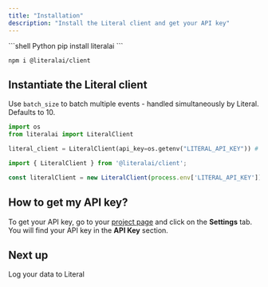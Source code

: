 ```yaml
---
title: "Installation"
description: "Install the Literal client and get your API key"
---
```


<CodeGroup>
```shell Python
pip install literalai
```

```shell TypeScript
npm i @literalai/client
```
</CodeGroup>

## Instantiate the Literal client

Use `batch_size` to batch multiple events - handled simultaneously by Literal. Defaults to 10.
<CodeGroup>
```python Python
import os
from literalai import LiteralClient

literal_client = LiteralClient(api_key=os.getenv("LITERAL_API_KEY")) # This is the default and can be omitted
```

```typescript TypeScript
import { LiteralClient } from '@literalai/client';

const literalClient = new LiteralClient(process.env['LITERAL_API_KEY']); // This is the default and can be omitted
```
</CodeGroup>

## How to get my API key?

To get your API key, go to your [project page](https://cloud.getliteral.ai) and click on the **Settings** tab. You will find your API key in the **API Key** section.


## Next up

<Card title="Quick Start" icon="play" href="/get-started/quick-start">
  Log your data to Literal
</Card>
